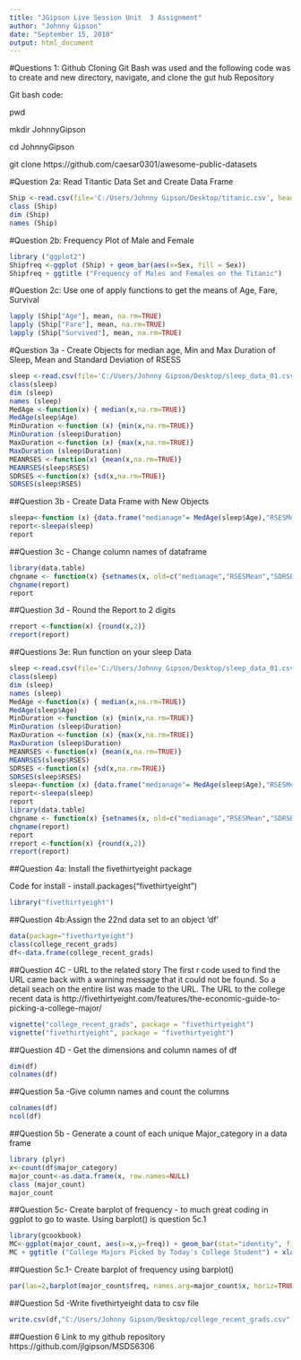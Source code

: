 ---
title: "JGipson Live Session Unit  3 Assignment"
author: "Johnny Gipson"
date: "September 15, 2018"
output: html_document
---
#Questions 1: Github Cloning
Git Bash was used and the following code was to create and new directory, navigate, and clone the gut hub Repository

Git bash code:

pwd

mkdir JohnnyGipson

cd JohnnyGipson

git clone https://github.com/caesar0301/awesome-public-datasets

#Question 2a: Read Titantic Data Set and Create Data Frame

```{r, echo=TRUE}
Ship <-read.csv(file='C:/Users/Johnny Gipson/Desktop/titanic.csv', header=TRUE)
class (Ship)
dim (Ship)
names (Ship)
```

#Question 2b:  Frequency Plot of Male and Female

```{r, echo=TRUE}
library ("ggplot2")
Shipfreq <-ggplot (Ship) + geom_bar(aes(x=Sex, fill = Sex))
Shipfreq + ggtitle ("Frequency of Males and Females on the Titanic")
```

#Question 2c: Use one of apply functions to get the means of Age, Fare, Survival

```{r, echo=TRUE}
lapply (Ship["Age"], mean, na.rm=TRUE)
lapply (Ship["Fare"], mean, na.rm=TRUE)
lapply (Ship["Survived"], mean, na.rm=TRUE)
```

#Question 3a - Create Objects for median age, Min and Max Duration of Sleep, Mean and Standard Deviation of RSESS

```{r, echo=TRUE}
sleep <-read.csv(file='C:/Users/Johnny Gipson/Desktop/sleep_data_01.csv', header=TRUE)
class(sleep)
dim (sleep)
names (sleep)
MedAge <-function(x) { median(x,na.rm=TRUE)}
MedAge(sleep$Age)
MinDuration <-function (x) {min(x,na.rm=TRUE)}
MinDuration (sleep$Duration)
MaxDuration <-function (x) {max(x,na.rm=TRUE)}
MaxDuration (sleep$Duration)
MEANRSES <-function(x) {mean(x,na.rm=TRUE)}
MEANRSES(sleep$RSES)
SDRSES <-function(x) {sd(x,na.rm=TRUE)}
SDRSES(sleep$RSES)
```

##Question 3b - Create Data Frame with New Objects
```{r, echo=TRUE}
sleepa<-function (x) {data.frame("medianage"= MedAge(sleep$Age),"RSESMean"= MEANRSES(sleep$RSES)/5,"SDRSES"=SDRSES(sleep$RSES)/5, "RangeofDuration"= (MaxDuration(sleep$Duration)-MinDuration(sleep$Duration)))}
report<-sleepa(sleep)
report
```

##Question 3c - Change column names of dataframe 
```{r, echo=TRUE}
library(data.table)
chgname <- function(x) {setnames(x, old=c("medianage","RSESMean","SDRSES","RangeofDuration"), new=c("MedianAge","SelfEsteem","SE_SD","DurationRange"))}
chgname(report)
report
```

##Question 3d - Round the Report to 2 digits
```{r, echo=TRUE}
rreport <-function(x) {round(x,2)}
rreport(report)
```

##Questions 3e: Run function on your sleep Data
```{r, echo=TRUE}
sleep <-read.csv(file='C:/Users/Johnny Gipson/Desktop/sleep_data_01.csv', header=TRUE)
class(sleep)
dim (sleep)
names (sleep)
MedAge <-function(x) { median(x,na.rm=TRUE)}
MedAge(sleep$Age)
MinDuration <-function (x) {min(x,na.rm=TRUE)}
MinDuration (sleep$Duration)
MaxDuration <-function (x) {max(x,na.rm=TRUE)}
MaxDuration (sleep$Duration)
MEANRSES <-function(x) {mean(x,na.rm=TRUE)}
MEANRSES(sleep$RSES)
SDRSES <-function(x) {sd(x,na.rm=TRUE)}
SDRSES(sleep$RSES)
sleepa<-function (x) {data.frame("medianage"= MedAge(sleep$Age),"RSESMean"= MEANRSES(sleep$RSES)/5,"SDRSES"=SDRSES(sleep$RSES)/5, "RangeofDuration"= (MaxDuration(sleep$Duration)-MinDuration(sleep$Duration)))}
report<-sleepa(sleep)
report
library(data.table)
chgname <- function(x) {setnames(x, old=c("medianage","RSESMean","SDRSES","RangeofDuration"), new=c("MedianAge","SelfEsteem","SE_SD","DurationRange"))}
chgname(report)
report
rreport <-function(x) {round(x,2)}
rreport(report)
```

##Question 4a:  Install the fivethirtyeight package

Code for install - install.packages("fivethirtyeight")
```{r, echo=TRUE}
library("fivethirtyeight")
```

##Question 4b:Assign the 22nd data set to an object 'df'
```{r, echo=TRUE}
data(package="fivethirtyeight")
class(college_recent_grads)
df<-data.frame(college_recent_grads)
```

##Question 4C - URL to the related story
The first r code used to find the URL came back with a warning message that it could not be found.  So a detail seach on the entire list was made to the URL.
The URL to the college recent data is http://fivethirtyeight.com/features/the-economic-guide-to-picking-a-college-major/

```{r, echo=TRUE}
vignette("college_recent_grads", package = "fivethirtyeight")
vignette("fivethirtyeight", package = "fivethirtyeight")
```

##Question 4D - Get the dimensions and column names of df
```{r, echo=TRUE}
dim(df)
colnames(df)
```

##Question 5a -Give column names and count the columns
```{r, echo=TRUE}
colnames(df)
ncol(df)
```

##Question 5b - Generate a count of each unique Major_category in a data frame
```{r, echo=TRUE}
library (plyr)
x<-count(df$major_category)
major_count<-as.data.frame(x, row.names=NULL)
class (major_count)
major_count
```

##Question 5c- Create barplot of frequency - to much great coding in ggplot to go to waste. Using barplot() is question 5c.1
```{r, echo=TRUE}
library(gcookbook)
MC<-ggplot(major_count, aes(x=x,y=freq)) + geom_bar(stat="identity", fill="blue", colour="black")+coord_flip()
MC + ggtitle ("College Majors Picked by Today's College Student") + xlab("College Majors") +ylab ("Frequency")
```

##Question 5c.1- Create barplot of frequency using barplot()
```{r, echo=TRUE}
par(las=2,barplot(major_count$freq, names.arg=major_count$x, horiz=TRUE,col="purple",main="College Majors Picked by Today's College Student", xlab="College Majors", ylab="Frequency" ))
```

##Question 5d -Write fivethirtyeight data to csv file
```{r, echo=TRUE}
write.csv(df,"C:/Users/Johnny Gipson/Desktop/college_recent_grads.csv",row.names=FALSE)

```

##Question 6 Link to my github repository
https://github.com/jlgipson/MSDS6306


